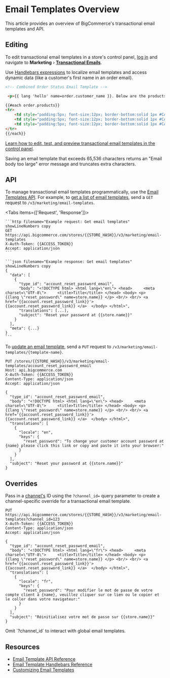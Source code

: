 # Email Templates Overview



This article provides an overview of BigCommerce's transactional email templates and API.


## Editing

To edit transactional email templates in a store's control panel, [log in](https://support.bigcommerce.com/s/article/Logging-Into-Your-Store) and navigate to **Marketing** › [**Transactional Emails**](http://login.bigcommerce.com/deep-links/manage/transactional-emails).

Use [Handlebars expressions](/api-docs/store-management/email-templates/handlebars) to localize email templates and access dynamic data (like a customer's first name in an order email).


```html showLineNumbers copy
<!-- Combined Order Status Email Template -->

 <p>{{ lang 'hello' name=order.customer_name }}. Below are the products you ordered.</p>

{{#each order.products}}
<tr>
    <td style="padding:5px; font-size:12px; border-bottom:solid 1px #CACACA"><strong>{{ name }}</strong></td>
    <td style="padding:5px; font-size:12px; border-bottom:solid 1px #CACACA" width="100" align="center">{{#if sku }}{{ sku }}{{else}}&nbsp;{{/if}}</td>
    <td style="padding:5px; font-size:12px; border-bottom:solid 1px #CACACA" width="100" align="center">{{ quantity }}</td>
</tr>
{{/each}}
```

[Learn how to edit, test, and preview transactional email templates in the control panel](https://support.bigcommerce.com/s/article/Customizing-Emails).

<Callout type="info">
  Saving an email template that exceeds 65,536 characters returns an "Email body too large" error message and truncates extra characters.
</Callout>

## API

To manage transactional email templates programmatically, use the [Email Templates API](/docs/rest-content/email-templates). For example, to [get a list of email templates](/api-reference/store-management/email-templates/email-templates/getemailtemplates), send a `GET` request to `/v3/marketing/email-templates`.

<Tabs items={['Request', 'Response']}>
  <Tab>

    ```http filename="Example request: Get email templates" showLineNumbers copy
    GET https://api.bigcommerce.com/stores/{{STORE_HASH}}/v3/marketing/email-templates
    X-Auth-Token: {{ACCESS_TOKEN}}
    Accept: application/json
    ```

  </Tab>
  <Tab>

    ```json filename="Example response: Get email templates" showLineNumbers copy
    {
      "data": [
        {
          "type_id": "account_reset_password_email",
          "body": "<!DOCTYPE html> <html lang=\"en\"> <head>     <meta charset=\"UTF-8\">     <title>Title</title> </head> <body> <p>     {{lang \"reset_password\" name=store.name}} </p> <br/> <br/> <a href='{{account.reset_password_link}}'>     {{account.reset_password_link}} </a>  </body> </html>",
          "translations": [...],
          "subject": "Reset your password at {{store.name}}"
        }
      ],
      "meta": {...}
    }
    ```

  </Tab>
</Tabs>

To [update an email template](/docs/rest-content/abandoned-cart-emails#update-an-email-template), send a `PUT` request to `/v3/marketing/email-templates/{template-name}`.

```http filename="Example request: Update an email template" showLineNumbers copy
PUT /stores/{{STORE_HASH}}/v3/marketing/email-templates/account_reset_password_email
Host: api.bigcommerce.com
X-Auth-Token: {{ACCESS_TOKEN}}
Content-Type: application/json
Accept: application/json

{
  "type_id": "account_reset_password_email",
  "body": "<!DOCTYPE html> <html lang=\"en\"> <head>     <meta charset=\"UTF-8\">     <title>Title</title> </head> <body> <p>     {{lang \"reset_password\" name=store.name}} </p> <br/> <br/> <a href='{{account.reset_password_link}}'>     {{account.reset_password_link}} </a>  </body> </html>",
  "translations": [
    {
      "locale": "en",
      "keys": {
        "reset_password": "To change your customer account password at {name} please click this link or copy and paste it into your browser:"
      }
    }
  ],
  "subject": "Reset your password at {{store.name}}"
}
```

## Overrides

Pass in a [channel's](/docs/rest-management/channels) ID using the `?channel_id=` query parameter to create a channel-specific override for a transactional email template.

```http filename="Example request: Update an email template" showLineNumbers copy
PUT https://api.bigcommerce.com/stores/{{STORE_HASH}}/v3/marketing/email-templates?channel_id=123
X-Auth-Token: {{ACCESS_TOKEN}}
Content-Type: application/json
Accept: application/json

{
  "type_id": "account_reset_password_email",
  "body": "<!DOCTYPE html> <html lang=\"fr\"> <head>     <meta charset=\"UTF-8\">     <title>Title</title> </head> <body> <p>     {{lang \"reset_password\" name=store.name}} </p> <br/> <br/> <a href='{{account.reset_password_link}}'>     {{account.reset_password_link}} </a>  </body> </html>",
  "translations": [
    {
      "locale": "fr",
      "keys": {
        "reset_password": "Pour modifier le mot de passe de votre compte client à {name}, veuillez cliquer sur ce lien ou le copier et le coller dans votre navigateur:"
      }
    }
  ],
  "subject": "Réinitialisez votre mot de passe sur {{store.name}}"
}
```

<Callout type="info">
  Omit `?channel_id` to interact with global email templates.
</Callout>


## Resources

* [Email Template API Reference](/docs/rest-content/email-templates)
* [Email Template Handlebars Reference](/api-docs/store-management/email-templates/handlebars)
* [Customizing Email Templates](https://support.bigcommerce.com/s/article/Customizing-Emails)
